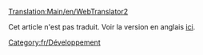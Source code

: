 [[Translation:Main/en/WebTranslator2]]
{{en/-}}
{{fr/Avertissement|WebTranslator2 est obsolète et a été remplacé par [[Main/fr/WebTranslator3|WebTranslator3]]. '''Merci d'aller là si vous voulez savoir ce qui concerne la traduction de OpenTTD.''' Cet article n'est conservé que pour des raisons historiques.}}

Cet article n'est pas traduit. Voir la version en anglais [[Main/en/WebTranslator2|ici]].

[[Category:fr/Développement]]